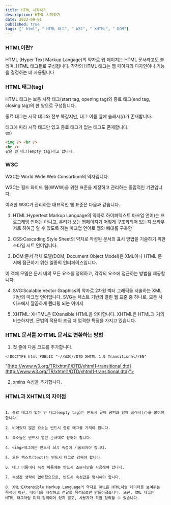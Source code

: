 ```yaml
---
title: HTML 시작하기
description: HTML 시작하기
date: 2022-09-01
published: true
tags: [" html", " HTML 태그", " W3C", " XHTML", " DOM"]
---
```


### HTML이란?

HTML (Hyper Text Markup Langage)의 약자로 웹 페이지는 HTML 문서라고도 불리며, HTML 태그들로 구성됩니다. 각각의 HTML 태그는 웹 페이지의 디자인이나 기능을 결정하는 데 사용됩니다

### HTML 태그(tag)

HTML 태그는 보통 시작 태그(start tag, opening tag)와 종료 태그(end tag, closing tag)의 한 쌍으로 구성됩니다.

종료 태그는 시작 태그와 전부 똑같지만, 태그 이름 앞에 슬래시(/)가 존재합니다.

태그에 따라 시작 태그만 있고 종료 태그가 없는 태그도 존재합니다.  
ex)

```html
<img /> <br />
<hr />
같은 빈 태그(empty tag)라고 합니다.
```

### W3C

W3C는 World Wide Web Consortium의 약자입니다.

W3C는 월드 와이드 웹(WWW)을 위한 표준을 제정하고 관리하는 중립적인 기관입니다.

이러한 W3C가 관리하는 대표적인 웹 표준은 다음과 같습니다.

1. HTML:Hypertext Markup Language의 약자로 하이퍼텍스트 마크업 언어)는 프로그래밍 언어는 아니고, 우리가 보는 웹페이지가 어떻게 구조화되어 있는지 브라우저로 하여금 알 수 있도록 하는 마크업 언어로 웹의 뼈대를 구축함

2. CSS:Cascading Style Sheet의 약자로 작성된 문서의 표시 방법을 기술하기 위한 스타일 시트 언어입니다.

3. DOM:문서 객체 모델(DOM, Document Object Model)은 XML이나 HTML 문서에 접근하기 위한 일종의 인터페이스입니다.

이 객체 모델은 문서 내의 모든 요소를 정의하고, 각각의 요소에 접근하는 방법을 제공합니다.

4. SVG:Scalable Vector Graphics의 약자로 2차원 벡터 그래픽을 서술하는 XML 기반의 마크업 언어입니다. SVG는 텍스트 기반의 열린 웹 표준 중 하나로, 모든 사이즈에서 깔끔하게 렌더링 되는 이미지

5. XHTML: XHTML은 EXtensible HTML을 의미합니다. XHTML은 HTML과 거의 비슷하지만, 문법의 적용이 조금 더 엄격한 특징을 가지고 있습니다.

### HTML 문서를 XHTML 문서로 변환하는 방법

1. 첫 줄에 다음 코드를 추가합니다.

```
<!DOCTYPE html PUBLIC "-//W3C//DTD XHTML 1.0 Transitional//EN"
```

"[http://www.w3.org/TR/xhtml1/DTD/xhtml1-transitional.dtd](http://www.w3.org/TR/xhtml1/DTD/xhtml1-transitional.dtd)">

2. xmlns 속성을 추가합니다.

### HTML과 XHTML의 차이점

```

1. 종료 태그가 없는 빈 태그(empty tag)는 반드시 끝에 공백과 함께 슬래시(/)를 붙여야 합니다.

2. 비어있지 않은 요소는 반드시 종료 태그를 가져야 합니다.

3. 요소들은 반드시 열린 순서대로 닫혀야 합니다.

4. <img>태그에는 반드시 alt 속성이 기술되어야 합니다.

5. 모든 텍스트(text)는 반드시 태그로 감싸야 합니다.

6. 태그 이름이나 속성 이름에는 반드시 소문자만을 사용해야 합니다.

7. 속성값 생략이 없어졌으므로, 반드시 속성값을 명시해야 합니다.

8. XML:EXtensible Markup Language의 약자로 XML은 HTML처럼 데이터를 보여주는 목적이 아닌, 데이터를 저장하고 전달할 목적으로만 만들어졌습니다. 또한, XML 태그는 HTML 태그처럼 미리 정의되어 있지 않고, 사용자가 직접 정의할 수 있습니다.

```
